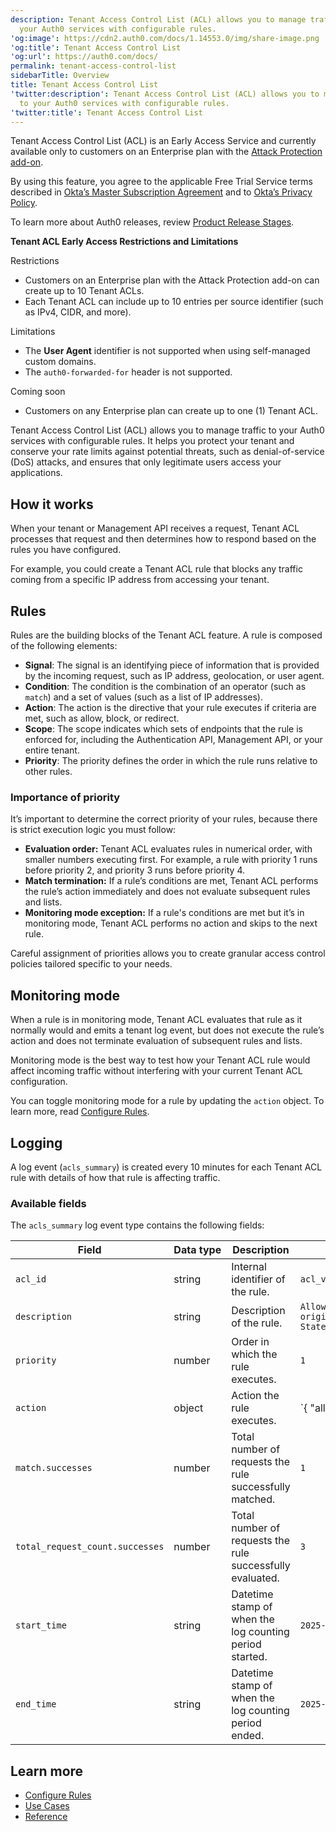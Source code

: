 ```yaml
---
description: Tenant Access Control List (ACL) allows you to manage traffic to
  your Auth0 services with configurable rules.
'og:image': https://cdn2.auth0.com/docs/1.14553.0/img/share-image.png
'og:title': Tenant Access Control List
'og:url': https://auth0.com/docs/
permalink: tenant-access-control-list
sidebarTitle: Overview
title: Tenant Access Control List
'twitter:description': Tenant Access Control List (ACL) allows you to manage traffic
  to your Auth0 services with configurable rules.
'twitter:title': Tenant Access Control List
---
```

<Callout icon="file-lines" color="#0EA5E9" iconType="regular">

Tenant Access Control List (ACL) is an Early Access Service and currently available only to customers on an Enterprise plan with the [Attack Protection add-on](https://www.auth0.com/pricing).

By using this feature, you agree to the applicable Free Trial Service terms described in [Okta’s Master Subscription Agreement](https://www.okta.com/agreements/) and to [Okta’s Privacy Policy](https://www.okta.com/privacy-policy/).

To learn more about Auth0 releases, review [Product Release Stages](/troubleshoot/product-lifecycle/product-release-stages).

</Callout>

<Callout icon="file-lines" color="#0EA5E9" iconType="regular">

**Tenant ACL Early Access Restrictions and Limitations**

Restrictions

* Customers on an Enterprise plan with the Attack Protection add-on can create up to 10 Tenant ACLs.
* Each Tenant ACL can include up to 10 entries per source identifier (such as IPv4, CIDR, and more).

Limitations

* The **User Agent** identifier is not supported when using self-managed custom domains.
* The `auth0-forwarded-for` header is not supported.

Coming soon

* Customers on any Enterprise plan can create up to one (1) Tenant ACL.

</Callout>

Tenant Access Control List (ACL) allows you to manage traffic to your Auth0 services with configurable rules. It helps you protect your tenant and conserve your rate limits against potential threats, such as denial-of-service (DoS) attacks, and ensures that only legitimate users access your applications.

## How it works

When your tenant or <Tooltip tip="Management API: A product to allow customers to perform administrative tasks." cta="View Glossary" href="/glossary?term=Management+API">Management API</Tooltip> receives a request, Tenant ACL processes that request and then determines how to respond based on the rules you have configured.

For example, you could create a Tenant ACL rule that blocks any traffic coming from a specific IP address from accessing your tenant.

## Rules

Rules are the building blocks of the Tenant ACL feature. A rule is composed of the following elements:

* **Signal**: The signal is an identifying piece of information that is provided by the incoming request, such as IP address, geolocation, or user agent.
* **Condition**: The condition is the combination of an operator (such as `match`) and a set of values (such as a list of IP addresses).
* **Action**: The action is the directive that your rule executes if criteria are met, such as allow, block, or redirect.
* **Scope**: The scope indicates which sets of endpoints that the rule is enforced for, including the Authentication API, Management API, or your entire tenant.
* **Priority**: The priority defines the order in which the rule runs relative to other rules.

### Importance of priority

It’s important to determine the correct priority of your rules, because there is strict execution logic you must follow:

* **Evaluation order:** Tenant ACL evaluates rules in numerical order, with smaller numbers executing first. For example, a rule with priority 1 runs before priority 2, and priority 3 runs before priority 4.
* **Match termination:** If a rule’s conditions are met, Tenant ACL performs the rule’s action immediately and does not evaluate subsequent rules and lists.​
* **Monitoring mode exception:** If a rule's conditions are met but it’s in monitoring mode, Tenant ACL performs no action and skips to the next rule.

Careful assignment of priorities allows you to create granular access control policies tailored specific to your needs.

## Monitoring mode

When a rule is in monitoring mode, Tenant ACL evaluates that rule as it normally would and emits a tenant log event, but does not execute the rule’s action and does not terminate evaluation of subsequent rules and lists.

Monitoring mode is the best way to test how your Tenant ACL rule would affect incoming traffic without interfering with your current Tenant ACL configuration.

You can toggle monitoring mode for a rule by updating the `action` object. To learn more, read [Configure Rules](/secure/tenant-access-control-list/configure-rules).

## Logging

A log event (`acls_summary`) is created every 10 minutes for each Tenant ACL rule with details of how that rule is affecting traffic.

### Available fields

The `acls_summary` log event type contains the following fields:

<table class="table"><thead>
<tr>
<th><strong>Field</strong></th>
<th><strong>Data type</strong></th>
<th><strong>Description</strong></th>
<th><strong>Example</strong></th>
</tr>
</thead>
<tbody>
<tr>
<td><code>acl_id</code></td>
<td>string</td>
<td>Internal identifier of the rule.</td>
<td><code>acl_vENikGo5fcJd7FYMLvjKKP</code></td>
</tr>
<tr>
<td><code>description</code></td>
<td>string</td>
<td>Description of the rule.</td>
<td><code>Allow traffic that originates from the United States.</code></td>
</tr>
<tr>
<td><code>priority</code></td>
<td>number</td>
<td>Order in which the rule executes.</td>
<td><code>1</code></td>
</tr>
<tr>
<td><code>action</code></td>
<td>object</td>
<td>Action the rule executes.</td>
<td>`{ "allow": true }`</td>
</tr>
<tr>
<td><code>match.successes</code></td>
<td>number</td>
<td>Total number of requests the rule successfully matched.</td>
<td><code>1</code></td>
</tr>
<tr>
<td><code>total_request_count.successes</code></td>
<td>number</td>
<td>Total number of requests the rule successfully evaluated.</td>
<td><code>3</code></td>
</tr>
<tr>
<td><code>start_time</code></td>
<td>string</td>
<td>Datetime stamp of when the log counting period started.</td>
<td><code>2025-03-19T16:11:07.429Z</code></td>
</tr>
<tr>
<td><code>end_time</code></td>
<td>string</td>
<td>Datetime stamp of when the log counting period ended.</td>
<td><code>2025-03-19T16:21:07.429Z</code></td>
</tr>
</tbody>
</table>

## Learn more

* [Configure Rules](/secure/tenant-access-control-list/configure-rules)
* [Use Cases](/secure/tenant-access-control-list/use-cases)
* [Reference](/secure/tenant-access-control-list/reference)